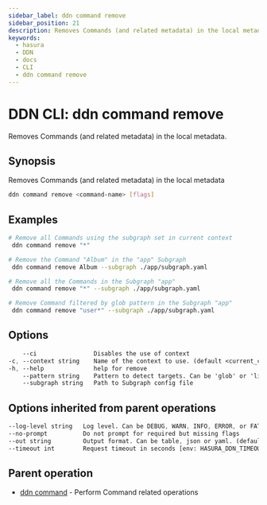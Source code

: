 ```yaml
---
sidebar_label: ddn command remove
sidebar_position: 21
description: Removes Commands (and related metadata) in the local metadata using the DDN CLI
keywords:
  - hasura
  - DDN
  - docs
  - CLI
  - ddn command remove
---
```


# DDN CLI: ddn command remove

Removes Commands (and related metadata) in the local metadata.

## Synopsis

Removes Commands (and related metadata) in the local metadata

```bash
ddn command remove <command-name> [flags]
```

## Examples

```bash
# Remove all Commands using the subgraph set in current context
 ddn command remove "*"

# Remove the Command "Album" in the "app" Subgraph
 ddn command remove Album --subgraph ./app/subgraph.yaml

# Remove all the Commands in the Subgraph "app"
 ddn command remove "*" --subgraph ./app/subgraph.yaml

# Remove Command filtered by glob pattern in the Subgraph "app"
 ddn command remove "user*" --subgraph ./app/subgraph.yaml
```

## Options

```sass
    --ci                Disables the use of context
-c, --context string    Name of the context to use. (default <current_context>)
-h, --help              help for remove
    --pattern string    Pattern to detect targets. Can be 'glob' or 'literal'. (default "glob")
    --subgraph string   Path to Subgraph config file
```

## Options inherited from parent operations

```sass
--log-level string   Log level. Can be DEBUG, WARN, INFO, ERROR, or FATAL. (default "INFO")
--no-prompt          Do not prompt for required but missing flags
--out string         Output format. Can be table, json or yaml. (default "table")
--timeout int        Request timeout in seconds [env: HASURA_DDN_TIMEOUT] (default 100)
```

## Parent operation

- [ddn command](/cli/commands/ddn_command) - Perform Command related operations
